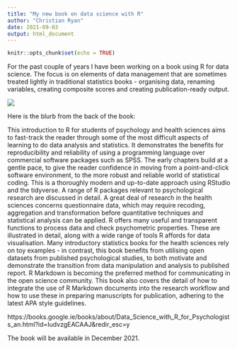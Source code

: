 ```yaml
---
title: "My new book on data science with R"
author: "Christian Ryan"
date: 2021-09-03
output: html_document
---
```


```r
knitr::opts_chunk$set(echo = TRUE)
```

For the past couple of years I have been working on a book using R for data science. The focus is on elements of data management that are sometimes treated lightly in traditional statistics books - organising data, renaming variables, creating composite scores and creating publication-ready output. 

![](/book/book_files/book.jpg)

Here is the blurb from the back of the book: 

This introduction to R for students of psychology and health sciences aims to fast-track the reader through some of the most difficult aspects of learning to do data analysis and statistics. It demonstrates the benefits for reproducibility and reliability of using a programming language over commercial software packages such as SPSS. The early chapters build at a gentle pace, to give the reader confidence in moving from a point-and-click software environment, to the more robust and reliable world of statistical coding. This is a thoroughly modern and up-to-date approach using RStudio and the tidyverse. A range of R packages relevant to psychological research are discussed in detail. A great deal of research in the health sciences concerns questionnaire data, which may require recoding, aggregation and transformation before quantitative techniques and statistical analysis can be applied. R offers many useful and transparent functions to process data and check psychometric properties. These are illustrated in detail, along with a wide range of tools R affords for data visualisation. Many introductory statistics books for the health sciences rely on toy examples - in contrast, this book benefits from utilising open datasets from published psychological studies, to both motivate and demonstrate the transition from data manipulation and analysis to published report. R Markdown is becoming the preferred method for communicating in the open science community. This book also covers the detail of how to integrate the use of R Markdown documents into the research workflow and how to use these in preparing manuscripts for publication, adhering to the latest APA style guidelines. 

https://books.google.ie/books/about/Data_Science_with_R_for_Psychologists_an.html?id=IudvzgEACAAJ&redir_esc=y

The book will be available in December 2021. 
